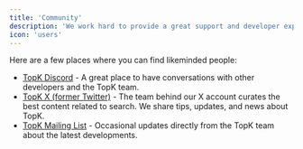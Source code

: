 ```yaml
---
title: 'Community'
description: 'We work hard to provide a great support and developer experience. With that it is our aim to build a community that is a friendly place where people can hang out, help, and be helped. We are all here trying to build great experiences.'
icon: 'users'
---
```


Here are a few places where you can find likeminded people:
- [TopK Discord](https://discord.gg/as4sCYQ8) - A great place to have conversations with other developers and the TopK team.
- [TopK X (former Twitter)](https://x.com/fafo_labs) - The team behind our X account curates the best content related to search. We share tips, updates, and news about TopK.
- [TopK Mailing List](https://topk.io) - Occasional updates directly from the TopK team about the latest developments.